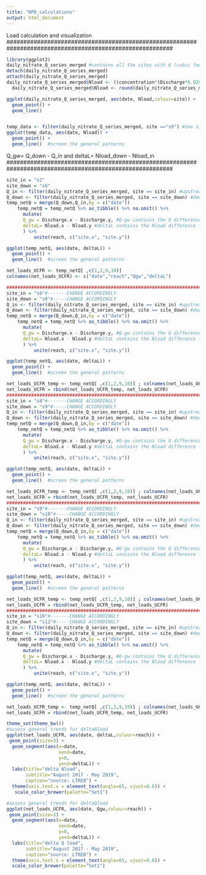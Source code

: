 ```yaml
---
title: "NPD_calculations"
output: html_document
---
```


#########################################################################################################
Load calculation and visualization
#########################################################################################################
```r
library(ggplot2)
daily_nitrate_Q_series_merged #contains all the sites with Q (cubic feet/s) and concentration (mg/m3) data 
detach(daily_nitrate_Q_series_merged)
attach(daily_nitrate_Q_series_merged)
daily_nitrate_Q_series_merged$Nload <- ((concentration*(Discharge*0.0283168))*(86400))/1000000 #in kg N/day
  daily_nitrate_Q_series_merged$Nload <- round(daily_nitrate_Q_series_merged$Nload,2) #round for 2 decimals

ggplot(daily_nitrate_Q_series_merged, aes(date, Nload,colour=site)) + 
  geom_point() + 
  geom_line()  


temp_data <- filter(daily_nitrate_Q_series_merged, site =="s9") #one site check
ggplot(temp_data, aes(date, Nload)) + 
  geom_point() + 
  geom_line()  #screen the general patterns
```

#########################################################################################################
Q_gw= Q_down - Q_in   and deltaL= Nload_down - Nload_in
#########################################################################################################
```r
site_in = "s2"
site_down = "s6"
Q_in <- filter(daily_nitrate_Q_series_merged, site == site_in) #upstream site-------CHANGE ACCORDINGLY
Q_down <- filter(daily_nitrate_Q_series_merged, site == site_down) #downstream site---CHANGE ACCORDINGLY
temp_netQ = merge(Q_down,Q_in,by = c("date"))
    temp_netQ = temp_netQ %>% as_tibble() %>% na.omit() %>% 
      mutate(
      Q_gw = Discharge.x - Discharge.y, #Q-gw contains the Q difference for the reach
      deltaL= Nload.x - Nload.y #deltaL contains the Nload difference for the reach
      ) %>%
          unite(reach, c("site.x", "site.y"))

ggplot(temp_netQ, aes(date, deltaL)) + 
  geom_point() + 
  geom_line()  #screen the general patterns

net_loads_UCFR <- temp_netQ[ ,c(1,2,9,10)]
colnames(net_loads_UCFR) <- c("date","reach","Qgw","deltaL")

##############################################################################################################################
site_in = "s6"#-------CHANGE ACCORDINGLY
site_down = "s8"#-----CHANGE ACCORDINGLY
Q_in <- filter(daily_nitrate_Q_series_merged, site == site_in) #upstream site
Q_down <- filter(daily_nitrate_Q_series_merged, site == site_down) #downstream site
temp_netQ = merge(Q_down,Q_in,by = c("date"))
    temp_netQ = temp_netQ %>% as_tibble() %>% na.omit() %>% 
      mutate(
      Q_gw = Discharge.x - Discharge.y, #Q-gw contains the Q difference for the reach
      deltaL= Nload.x - Nload.y #deltaL contains the Nload difference for the reach
      ) %>%
          unite(reach, c("site.x", "site.y"))

ggplot(temp_netQ, aes(date, deltaL)) + 
  geom_point() + 
  geom_line()  #screen the general patterns

net_loads_UCFR_temp <- temp_netQ[ ,c(1,2,9,10)] ; colnames(net_loads_UCFR_temp) <- c("date","reach","Qgw","deltaL")
net_loads_UCFR = rbind(net_loads_UCFR_temp, net_loads_UCFR)
##############################################################################################################################
site_in = "s8"#-------CHANGE ACCORDINGLY
site_down = "s9"#-----CHANGE ACCORDINGLY
Q_in <- filter(daily_nitrate_Q_series_merged, site == site_in) #upstream site
Q_down <- filter(daily_nitrate_Q_series_merged, site == site_down) #downstream site
temp_netQ = merge(Q_down,Q_in,by = c("date"))
    temp_netQ = temp_netQ %>% as_tibble() %>% na.omit() %>% 
      mutate(
      Q_gw = Discharge.x - Discharge.y, #Q-gw contains the Q difference for the reach
      deltaL= Nload.x - Nload.y #deltaL contains the Nload difference for the reach
      ) %>%
          unite(reach, c("site.x", "site.y"))

ggplot(temp_netQ, aes(date, deltaL)) + 
  geom_point() + 
  geom_line()  #screen the general patterns

net_loads_UCFR_temp <- temp_netQ[ ,c(1,2,9,10)] ; colnames(net_loads_UCFR_temp) <- c("date","reach","Qgw","deltaL")
net_loads_UCFR = rbind(net_loads_UCFR_temp, net_loads_UCFR)
##############################################################################################################################
site_in = "s9"#-------CHANGE ACCORDINGLY
site_down = "s10"#-----CHANGE ACCORDINGLY
Q_in <- filter(daily_nitrate_Q_series_merged, site == site_in) #upstream site
Q_down <- filter(daily_nitrate_Q_series_merged, site == site_down) #downstream site
temp_netQ = merge(Q_down,Q_in,by = c("date"))
    temp_netQ = temp_netQ %>% as_tibble() %>% na.omit() %>% 
      mutate(
      Q_gw = Discharge.x - Discharge.y, #Q-gw contains the Q difference for the reach
      deltaL= Nload.x - Nload.y #deltaL contains the Nload difference for the reach
      ) %>%
          unite(reach, c("site.x", "site.y"))

ggplot(temp_netQ, aes(date, deltaL)) + 
  geom_point() + 
  geom_line()  #screen the general patterns

net_loads_UCFR_temp <- temp_netQ[ ,c(1,2,9,10)] ; colnames(net_loads_UCFR_temp) <- c("date","reach","Qgw","deltaL")
net_loads_UCFR = rbind(net_loads_UCFR_temp, net_loads_UCFR)
##############################################################################################################################
site_in = "s10"#-------CHANGE ACCORDINGLY
site_down = "s12"#-----CHANGE ACCORDINGLY
Q_in <- filter(daily_nitrate_Q_series_merged, site == site_in) #upstream site
Q_down <- filter(daily_nitrate_Q_series_merged, site == site_down) #downstream site
temp_netQ = merge(Q_down,Q_in,by = c("date"))
    temp_netQ = temp_netQ %>% as_tibble() %>% na.omit() %>% 
      mutate(
      Q_gw = Discharge.x - Discharge.y, #Q-gw contains the Q difference for the reach
      deltaL= Nload.x - Nload.y #deltaL contains the Nload difference for the reach
      ) %>%
          unite(reach, c("site.x", "site.y"))

ggplot(temp_netQ, aes(date, deltaL)) + 
  geom_point() + 
  geom_line()  #screen the general patterns

net_loads_UCFR_temp <- temp_netQ[ ,c(1,2,9,10)] ; colnames(net_loads_UCFR_temp) <- c("date","reach","Qgw","deltaL")
net_loads_UCFR = rbind(net_loads_UCFR_temp, net_loads_UCFR)

theme_set(theme_bw()) 
#assess general trends for deltaNload 
ggplot(net_loads_UCFR, aes(date, deltaL,colour=reach)) + 
 geom_point(size=3) + 
  geom_segment(aes(x=date, 
                   xend=date, 
                   y=0, 
                   yend=deltaL)) + 
  labs(title="delta Nload", 
       subtitle="August 2017 - May 2019", 
       caption="source: LTREB") + 
  theme(axis.text.x = element_text(angle=65, vjust=0.6)) + 
   scale_color_brewer(palette="Set1")

#assess general trends for deltaQload 
ggplot(net_loads_UCFR, aes(date, Qgw,colour=reach)) + 
 geom_point(size=3) + 
  geom_segment(aes(x=date, 
                   xend=date, 
                   y=0, 
                   yend=deltaL)) + 
  labs(title="delta Q load", 
       subtitle="August 2017 - May 2019", 
       caption="source: LTREB") + 
  theme(axis.text.x = element_text(angle=65, vjust=0.6)) +
  scale_color_brewer(palette="Set1")


```

